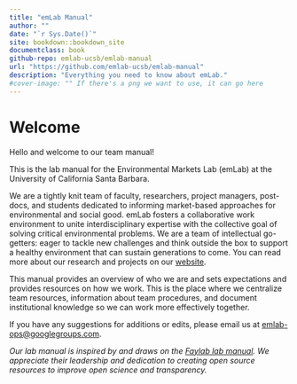 ```yaml
---
title: "emLab Manual"
author: ""
date: "`r Sys.Date()`"
site: bookdown::bookdown_site
documentclass: book
github-repo: emlab-ucsb/emlab-manual
url: "https://github.com/emlab-ucsb/emlab-manual"
description: "Everything you need to know about emLab."
#cover-image: "" If there's a png we want to use, it can go here
---
```


# Welcome

Hello and welcome to our team manual! 

This is the lab manual for the Environmental Markets Lab (emLab) at the University of California Santa Barbara.

We are a tightly knit team of faculty, researchers, project managers, post-docs, and students dedicated to informing market-based approaches for environmental and social good. emLab fosters a collaborative work environment to unite interdisciplinary expertise with the collective goal of solving critical environmental problems. We are a team of intellectual go-getters: eager to tackle new challenges and think outside the box to support a healthy environment that can sustain generations to come. You can read more about our research and projects on our [website](https://emlab.msi.ucsb.edu/). 

This manual provides an overview of who we are and sets expectations and provides resources on how we work. This is the place where we centralize team resources, information about team procedures, and document institutional knowledge so we can work more effectively together.

If you have any suggestions for additions or edits, please email us at [emlab-ops@googlegroups.com](mailto:emlab-ops@googlegroups.com). 

*Our lab manual is inspired by and draws on the [Faylab lab manual](https://thefaylab.github.io/lab-manual/). We appreciate their leadership and dedication to creating open source resources to improve open science and transparency.* 
